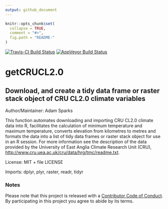 ```yaml
---
output: github_document
---
```


<!-- README.md is generated from README.Rmd. Please edit that file -->

```r
knitr::opts_chunk$set(
  collapse = TRUE,
  comment = "#>",
  fig.path = "README-"
)
```

[![Travis-CI Build Status](https://travis-ci.org/adamhsparks/getCRUCL2.0.svg?branch=master)](https://travis-ci.org/)
[![AppVeyor Build Status](https://ci.appveyor.com/api/projects/status/github/adamhsparks/getCRUCL2.0?branch=master&svg=true)](https://ci.appveyor.com/project/adamhsparks/getCRUCL2.0)

# getCRUCL2.0
## Download, and create a tidy data frame or raster stack object of CRU CL2.0 climate variables

Author/Maintainer: Adam Sparks

This function automates downloading and importing CRU CL2.0 climate
data into R, facilitates the calculation of minimum temperature and
maximum temperature, converts elevation from kilometres to metres and
formats the data into a list of tidy data frames or raster stack object for 
use in an R session. For more information see the description of the data
provided by the University of East Anglia Climate Research Unit (CRU),
<http://www.cru.uea.ac.uk/cru/data/hrg/tmc/readme.txt>.
    
License: MIT + file LICENSE

Imports:
    dplyr,
    plyr,
    raster,
    readr,
    tidyr

### Notes    
Please note that this project is released with a [Contributor Code of Conduct](CONDUCT.md).
By participating in this project you agree to abide by its terms.
